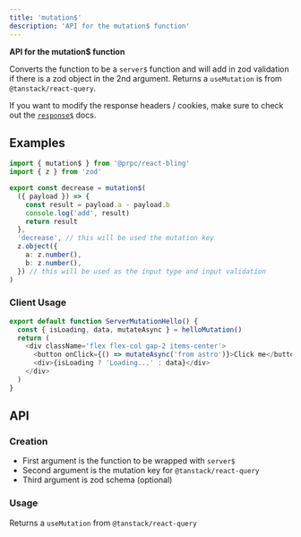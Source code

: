 ```yaml
---
title: 'mutation$'
description: 'API for the mutation$ function'
---
```


**API for the mutation$ function**

Converts the function to be a `server$` function and will add in zod validation if there is a zod object in the 2nd argument. Returns a `useMutation` is from `@tanstack/react-query`.

If you want to modify the response headers / cookies, make sure to check out the [`response$`](/reply-with) docs.

## Examples

```ts
import { mutation$ } from '@prpc/react-bling'
import { z } from 'zod'

export const decrease = mutation$(
  ({ payload }) => {
    const result = payload.a - payload.b
    console.log('add', result)
    return result
  },
  'decrease', // this will be used the mutation key
  z.object({
    a: z.number(),
    b: z.number(),
  }) // this will be used as the input type and input validation
)
```

### Client Usage

```ts
export default function ServerMutationHello() {
  const { isLoading, data, mutateAsync } = helloMutation()
  return (
    <div className='flex flex-col gap-2 items-center'>
      <button onClick={() => mutateAsync('from astro')}>Click me</button>
      <div>{isLoading ? 'Loading...' : data}</div>
    </div>
  )
}
```

## API

### Creation

- First argument is the function to be wrapped with `server$`
- Second argument is the mutation key for `@tanstack/react-query`
- Third argument is zod schema (optional)

### Usage

Returns a `useMutation` from `@tanstack/react-query`
